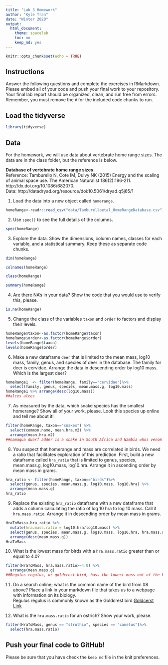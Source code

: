 ---
title: "Lab 3 Homework"
author: "Kyle Tran"
date: "Winter 2020"
output:
  html_document:
    theme: spacelab
    toc: no
    keep_md: yes
---

```{r setup, include=FALSE}
knitr::opts_chunk$set(echo = TRUE)
```

## Instructions
Answer the following questions and complete the exercises in RMarkdown. Please embed all of your code and push your final work to your repository. Your final lab report should be organized, clean, and run free from errors. Remember, you must remove the `#` for the included code chunks to run.  

## Load the tidyverse
```{r message=FALSE, warning=FALSE}
library(tidyverse)
```

## Data
For the homework, we will use data about vertebrate home range sizes. The data are in the class folder, but the reference is below.  

**Database of vertebrate home range sizes.**  
Reference: Tamburello N, Cote IM, Dulvy NK (2015) Energy and the scaling of animal space use. The American Naturalist 186(2):196-211. http://dx.doi.org/10.1086/682070.  
Data: http://datadryad.org/resource/doi:10.5061/dryad.q5j65/1  

1. Load the data into a new object called `homerange`.  
```{r}
homeRange<-readr::read_csv("data/Tamburelloetal_HomeRangeDatabase.csv")
```

2. Use `spec()` to see the full details of the columns.  
```{r}
spec(homeRange)
```

3. Explore the data. Show the dimensions, column names, classes for each variable, and a statistical summary. Keep these as separate code chunks.  
```{r}
dim(homeRange)
```
```{r}
colnames(homeRange)
```
```{r}
class(homeRange)
```
```{r}
summary(homeRange)
```
4. Are there NA's in your data? Show the code that you would use to verify this, please.  
```{r}
is.na(homeRange)
```

5. Change the class of the variables `taxon` and `order` to factors and display their levels.  
```{r}
homeRange$taxon<-as.factor(homeRange$taxon)
homeRange$order<-as.factor(homeRange$order)
levels(homeRange$taxon)
levels(homeRange$order)
```

6. Make a new dataframe `deer` that is limited to the mean mass, log10 mass, family, genus, and species of deer in the database. The family for deer is cervidae. Arrange the data in descending order by log10 mass. Which is the largest deer?  
```{r}
homeRange1  <- filter(homeRange, family=="cervidae")%>%
  select(family, genus, species, mean.mass.g, log10.mass)
homeRange1 %>% arrange(desc(log10.mass))
##alces alces
```
7. As measured by the data, which snake species has the smallest homerange? Show all of your work, please. Look this species up online and tell me about it!  
```{r}
filter(homeRange, taxon=="snakes") %>%
  select(common.name, mean.hra.m2) %>% 
  arrange(mean.hra.m2)
##namaqua dwarf adder is a snake in South Africa and Nambia whos venom can induce intense pain, pronounced swelling, discoloration and oozing of serum from the punctures.
```
8. You suspect that homerange and mass are correlated in birds. We need a ratio that facilitates exploration of this prediction. First, build a new dataframe called `hra_ratio` that is limited to genus, species, mean.mass.g, log10.mass, log10.hra. Arrange it in ascending order by mean mass in grams.  
```{r}
hra_ratio <- filter(homeRange, taxon=="birds")%>%
  select(genus, species, mean.mass.g, log10.mass, log10.hra) %>%
  arrange(mean.mass.g)
hra_ratio
```


9. Replace the existing `hra_ratio` dataframe with a new dataframe that adds a column calculating the ratio of log 10 hra to log 10 mass. Call it `hra.mass.ratio`. Arrange it in descending order by mean mass in grams.  
```{r}
HraToMass<-hra_ratio %>%
  mutate(hra.mass.ratio = log10.hra/log10.mass) %>%
  select(genus, species, mean.mass.g, log10.mass, log10.hra, hra.mass.ratio)%>%
  arrange(desc(mean.mass.g))
HraToMass
```


10. What is the lowest mass for birds with a `hra.mass.ratio` greater than or equal to 4.0?
```{r}
filter(HraToMass, hra.mass.ratio>=4.0) %>%
  arrange(mean.mass.g)
##Regulus regulus, or goldcrest bird, hass the lowest mass out of the birds with a hra to mass ration greater than or equal to 4.0
```


11. Do a search online; what is the common name of the bird from #8 above? Place a link in your markdown file that takes us to a webpage with information on its biology.  
 Regulus regulus is commonly known as the Goldcrest bird 
[Goldcerst Link](https://www.rspb.org.uk/birds-and-wildlife/wildlife-guides/bird-a-z/goldcrest/)
 
12. What is the `hra.mass.ratio` for an ostrich? Show your work, please.  
```{r}
filter(HraToMass, genus == "struthio", species == "camelus")%>%
  select(hra.mass.ratio)
```

## Push your final code to GitHub!
Please be sure that you have check the `keep md` file in the knit preferences.  